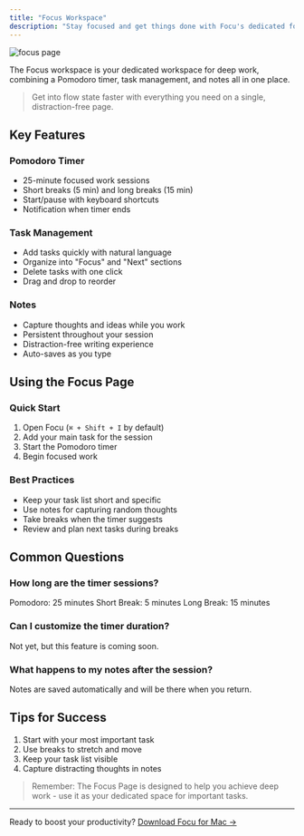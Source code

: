 ```yaml
---
title: "Focus Workspace"
description: "Stay focused and get things done with Focu's dedicated focus workspace"
---
```


![focus page](/images/features/focus-page.png)

The Focus workspace is your dedicated workspace for deep work, combining a Pomodoro timer, task management, and notes all in one place.

> Get into flow state faster with everything you need on a single, distraction-free page.

## Key Features

### Pomodoro Timer
- 25-minute focused work sessions
- Short breaks (5 min) and long breaks (15 min)
- Start/pause with keyboard shortcuts
- Notification when timer ends

### Task Management
- Add tasks quickly with natural language
- Organize into "Focus" and "Next" sections
- Delete tasks with one click
- Drag and drop to reorder

### Notes
- Capture thoughts and ideas while you work
- Persistent throughout your session
- Distraction-free writing experience
- Auto-saves as you type

## Using the Focus Page

### Quick Start
1. Open Focu (`⌘ + Shift + I` by default)
2. Add your main task for the session
3. Start the Pomodoro timer
4. Begin focused work

### Best Practices
- Keep your task list short and specific
- Use notes for capturing random thoughts
- Take breaks when the timer suggests
- Review and plan next tasks during breaks

## Common Questions

### How long are the timer sessions?

Pomodoro: 25 minutes
Short Break: 5 minutes
Long Break: 15 minutes

### Can I customize the timer duration?

Not yet, but this feature is coming soon.

### What happens to my notes after the session?

Notes are saved automatically and will be there when you return.

## Tips for Success

1. Start with your most important task
2. Use breaks to stretch and move
3. Keep your task list visible
4. Capture distracting thoughts in notes

> Remember: The Focus Page is designed to help you achieve deep work - use it as your dedicated space for important tasks.

---

Ready to boost your productivity? [Download Focu for Mac →](/)